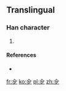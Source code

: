 ==Translingual==

===Han character===
{{Han char|rn=11|rad=入|as=03|sn=5|four=|canj=人弓戈 (ONI)|ids=⿰[[入]][[夕]]}}

# {{defn|Han|sort=入03}}

====References====
* {{Han ref|kx=0126.041|dkj=|dj=|hdz=|uh=34B1|ud=13489|bh=|bd=}}

[[fr:㒱]]
[[ko:㒱]]
[[pl:㒱]]
[[zh:㒱]]